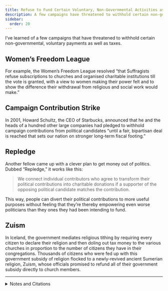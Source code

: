 ```yaml
---
title: Refuse to Fund Certain Voluntary, Non-Governmental Activities as Well
description: A few campaigns have threatened to withhold certain non-governmental, voluntary payments as well as taxes.
sidebar:
  order: 20
---
```


I’ve learned of a few campaigns that have threatened to withhold certain non-governmental, voluntary payments as well as taxes.

## <Badge text="Example" size="medium" /> Women’s Freedom League

For example, the Women’s Freedom League resolved “that Suffragists refuse subscriptions to churches and organised charitable institutions till the vote is granted, with a view to women making their power felt and to show the difference their withdrawal from religious and social work would make.”

## <Badge text="Example" size="medium" /> Campaign Contribution Strike

In 2001, Howard Schultz, the CEO of Starbucks, announced that he and the heads of a hundred other large companies had pledged to withhold campaign contributions from political candidates “until a fair, bipartisan deal is reached that sets our nation on stronger long-term fiscal footing.”

## <Badge text="Example" size="medium" /> Repledge

Another fellow came up with a clever plan to get money out of politics.
Dubbed “Repledge,” it works like this:

> We connect individual contributors who agree to transform their political contributions into charitable donations if a supporter of the opposing political candidate matches the contribution.

This way, people can divert their political contributions to more useful purposes without feeling that they’re thereby empowering even worse politicians than they ones they had been intending to fund.

## <Badge text="Example" size="medium" /> Zuism

In Iceland, the government mediates religious tithing by requiring every citizen to declare their religion and then doling out tax money to the various churches in proportion to the number of citizens they have in their congregations.
Thousands of citizens who were fed up with this government subsidy of religion flocked to a newly-revived ancient Sumerian religion, Zuism, whose officials promised to refund all of their government subsidy directly to church members.

<hr />

<details>
<summary>Notes and Citations</summary>

* “Women’s Freedom League Annual Conference” <i>The Vote</i> 3 April 1914, p. 379
* Hartman, Rachel Rose “Starbucks CEO says 100+ businesses to withhold campaign donations over debt” <i>Yahoo! News</i> 25 August 2011

  No such deal was reached—indeed, if anything Congress got even more histrionically dysfunctional with its “fiscal cliffs” and “sequesters” and other such games.
  In late 2012 I looked up a handful of the signers of this pledge at a website that tracks political contributions, to see if they’d held to their vow.
  What I found was not very encouraging.
  Whole Foods chief Walter Robb, for instance, donated $5,000 to the Democratic National Committee about ten months after signing the pledge.
  Tim Armstrong of AOL donated $30,000 to the Republican National Committee between May and September of 2012, along with additional contributions to a senatorial candidate and to Mitt Romney’s campaign.
  Mickey Drexler of J Crew donated to several Democratic Party organizations.
  Campaign organizer Howard Schultz himself couldn’t resist the temptation to drop $1,000 into Congresswoman Nita Lowey’s campaign bucket.

* Sherwood, Harriet “Icelanders flock to religion revering Sumerian gods and tax rebates” <i>The Guardian</i> 8 December 2015

</details>
